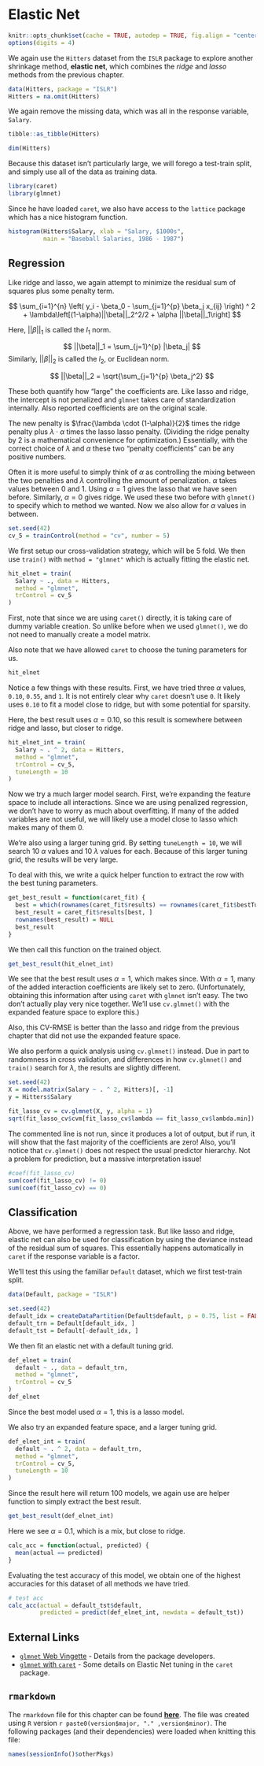 # Elastic Net

```r
knitr::opts_chunk$set(cache = TRUE, autodep = TRUE, fig.align = "center")
options(digits = 4)
```

We again use the `Hitters` dataset from the `ISLR` package to explore another shrinkage method, **elastic net**, which combines the *ridge* and *lasso* methods from the previous chapter.

```r
data(Hitters, package = "ISLR")
Hitters = na.omit(Hitters)
```

We again remove the missing data, which was all in the response variable, `Salary`.

```r
tibble::as_tibble(Hitters)
```

```r
dim(Hitters)
```

Because this dataset isn't particularly large, we will forego a test-train split, and simply use all of the data as training data.

```r
library(caret)
library(glmnet)
```

Since he have loaded `caret`, we also have access to the `lattice` package which has a nice histogram function.

```r
histogram(Hitters$Salary, xlab = "Salary, $1000s", 
          main = "Baseball Salaries, 1986 - 1987")
```


## Regression

Like ridge and lasso, we again attempt to minimize the residual sum of squares plus some penalty term.

$$
\sum_{i=1}^{n} \left( y_i - \beta_0 - \sum_{j=1}^{p} \beta_j x_{ij}    \right) ^ 2 + \lambda\left[(1-\alpha)||\beta||_2^2/2 + \alpha ||\beta||_1\right]
$$

Here, $||\beta||_1$ is called the $l_1$ norm.

$$
||\beta||_1 = \sum_{j=1}^{p} |\beta_j|
$$
Similarly, $||\beta||_2$ is called the $l_2$, or Euclidean norm.

$$
||\beta||_2 = \sqrt{\sum_{j=1}^{p} \beta_j^2}
$$

These both quantify how "large" the coefficients are. Like lasso and ridge, the intercept is not penalized and `glmnet` takes care of standardization internally. Also reported coefficients are on the original scale.

The new penalty is $\frac{\lambda \cdot (1-\alpha)}{2}$ times the ridge penalty plus $\lambda \cdot \alpha$ times the lasso lasso penalty. (Dividing the ridge penalty by 2 is a mathematical convenience for optimization.) Essentially, with the correct choice of $\lambda$ and $\alpha$ these two "penalty coefficients" can be any positive numbers.

Often it is more useful to simply think of $\alpha$ as controlling the mixing between the two penalties and $\lambda$ controlling the amount of penalization. $\alpha$ takes values between 0 and 1. Using $\alpha = 1$ gives the lasso that we have seen before. Similarly, $\alpha = 0$ gives ridge. We used these two before with `glmnet()` to specify which to method we wanted. Now we also allow for $\alpha$ values in between.

```r
set.seed(42)
cv_5 = trainControl(method = "cv", number = 5)
```

We first setup our cross-validation strategy, which will be 5 fold. We then use `train()` with `method = "glmnet"` which is actually fitting the elastic net.

```r
hit_elnet = train(
  Salary ~ ., data = Hitters,
  method = "glmnet",
  trControl = cv_5
)
```

First, note that since we are using `caret()` directly, it is taking care of dummy variable creation. So unlike before when we used `glmnet()`, we do not need to manually create a model matrix.

Also note that we have allowed `caret` to choose the tuning parameters for us.

```r
hit_elnet
```

Notice a few things with these results. First, we have tried three $\alpha$ values, `0.10`, `0.55`, and `1`. It is not entirely clear why `caret` doesn't use `0`. It likely uses `0.10` to fit a model close to ridge, but with some potential for sparsity.

Here, the best result uses $\alpha = 0.10$, so this result is somewhere between ridge and lasso, but closer to ridge.

```r
hit_elnet_int = train(
  Salary ~ . ^ 2, data = Hitters,
  method = "glmnet",
  trControl = cv_5,
  tuneLength = 10
)
```

Now we try a much larger model search. First, we're expanding the feature space to include all interactions. Since we are using penalized regression, we don't have to worry as much about overfitting. If many of the added variables are not useful, we will likely use a model close to lasso which makes many of them 0.

We're also using a larger tuning grid. By setting `tuneLength = 10`, we will search 10 $\alpha$ values and 10 $\lambda$ values for each. Because of this larger tuning grid, the results will be very large.

To deal with this, we write a quick helper function to extract the row with the best tuning parameters.

```r
get_best_result = function(caret_fit) {
  best = which(rownames(caret_fit$results) == rownames(caret_fit$bestTune))
  best_result = caret_fit$results[best, ]
  rownames(best_result) = NULL
  best_result
}
```

We then call this function on the trained object.

```r
get_best_result(hit_elnet_int)
```

We see that the best result uses $\alpha = 1$, which makes since. With $\alpha = 1$, many of the added interaction coefficients are likely set to zero. (Unfortunately, obtaining this information after using `caret` with `glmnet` isn't easy. The two don't actually play very nice together. We'll use `cv.glmnet()` with the expanded feature space to explore this.)

Also, this CV-RMSE is better than the lasso and ridge from the previous chapter that did not use the expanded feature space.

We also perform a quick analysis using `cv.glmnet()` instead. Due in part to randomness in cross validation, and differences in how `cv.glmnet()` and `train()` search for $\lambda$, the results are slightly different.

```r
set.seed(42)
X = model.matrix(Salary ~ . ^ 2, Hitters)[, -1]
y = Hitters$Salary

fit_lasso_cv = cv.glmnet(X, y, alpha = 1)
sqrt(fit_lasso_cv$cvm[fit_lasso_cv$lambda == fit_lasso_cv$lambda.min]) # CV-RMSE minimum
```

The commented line is not run, since it produces a lot of output, but if run, it will show that the fast majority of the coefficients are zero! Also, you'll notice that `cv.glmnet()` does not respect the usual predictor hierarchy. Not a problem for prediction, but a massive interpretation issue!

```r
#coef(fit_lasso_cv)
sum(coef(fit_lasso_cv) != 0)
sum(coef(fit_lasso_cv) == 0)
```


## Classification

Above, we have performed a regression task. But like lasso and ridge, elastic net can also be used for classification by using the deviance instead of the residual sum of squares. This essentially happens automatically in `caret` if the response variable is a factor.

We'll test this using the familiar `Default` dataset, which we first test-train split.

```r
data(Default, package = "ISLR")
```

```r
set.seed(42)
default_idx = createDataPartition(Default$default, p = 0.75, list = FALSE)
default_trn = Default[default_idx, ]
default_tst = Default[-default_idx, ]
```

We then fit an elastic net with a default tuning grid.

```r
def_elnet = train(
  default ~ ., data = default_trn,
  method = "glmnet",
  trControl = cv_5
)
def_elnet
```

Since the best model used $\alpha = 1$, this is a lasso model.

We also try an expanded feature space, and a larger tuning grid.

```r
def_elnet_int = train(
  default ~ . ^ 2, data = default_trn,
  method = "glmnet",
  trControl = cv_5,
  tuneLength = 10
)
```

Since the result here will return 100 models, we again use are helper function to simply extract the best result.

```r
get_best_result(def_elnet_int)
```

Here we see $\alpha = 0.1$, which is a mix, but close to ridge.

```r
calc_acc = function(actual, predicted) {
  mean(actual == predicted)
}
```

Evaluating the test accuracy of this model, we obtain one of the highest accuracies for this dataset of all methods we have tried.

```r
# test acc
calc_acc(actual = default_tst$default,
         predicted = predict(def_elnet_int, newdata = default_tst))
```


## External Links

- [`glmnet` Web Vingette](https://web.stanford.edu/~hastie/glmnet/glmnet_alpha.html) - Details from the package developers.
- [`glmnet` with `caret`](https://github.com/topepo/caret/issues/116) - Some details on Elastic Net tuning in the `caret` package.


## `rmarkdown`

The `rmarkdown` file for this chapter can be found [**here**](25-elnet.Rmd). The file was created using `R` version `r paste0(version$major, "." ,version$minor)`. The following packages (and their dependencies) were loaded when knitting this file:

```r
names(sessionInfo()$otherPkgs)
```
